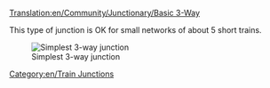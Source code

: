 [[Translation:en/Community/Junctionary/Basic 3-Way]]
{{en/junctionsmenu}}

This type of junction is OK for small networks of about 5 short trains.

[[File:en/3way basic3.png|none|frame|Simplest 3-way junction]]

{{en/Junction Criteria|Cheap|0|0|0|1|0|0|1|1|0|0|0||Broken down trains stop whole junction.|
*Can only handle one train at a time. (unless using [[en/Manual/Signals]])
*Will cause traffic backup. 
}}

[[Category:en/Train Junctions]]